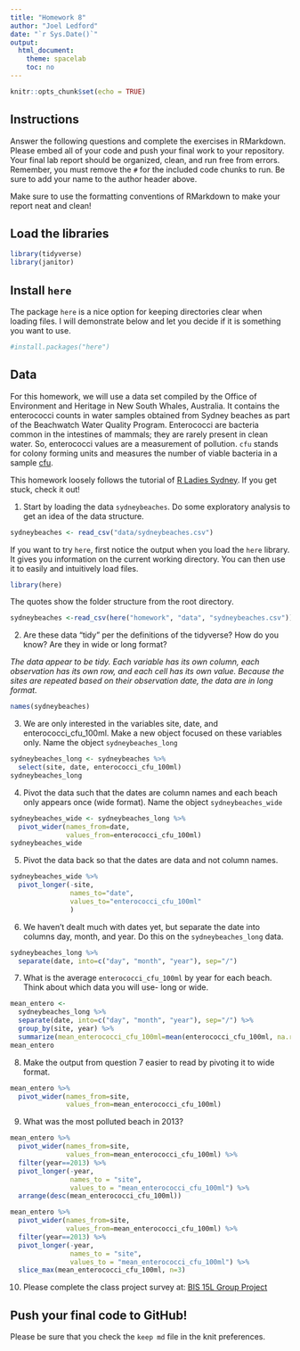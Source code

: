 ```yaml
---
title: "Homework 8"
author: "Joel Ledford"
date: "`r Sys.Date()`"
output:
  html_document:
    theme: spacelab
    toc: no
---
```


```r
knitr::opts_chunk$set(echo = TRUE)
```

## Instructions
Answer the following questions and complete the exercises in RMarkdown. Please embed all of your code and push your final work to your repository. Your final lab report should be organized, clean, and run free from errors. Remember, you must remove the `#` for the included code chunks to run. Be sure to add your name to the author header above.  

Make sure to use the formatting conventions of RMarkdown to make your report neat and clean!  

## Load the libraries
```r
library(tidyverse)
library(janitor)
``` 

## Install `here`
The package `here` is a nice option for keeping directories clear when loading files. I will demonstrate below and let you decide if it is something you want to use.  
```r
#install.packages("here")
```

## Data
For this homework, we will use a data set compiled by the Office of Environment and Heritage in New South Whales, Australia. It contains the enterococci counts in water samples obtained from Sydney beaches as part of the Beachwatch Water Quality Program. Enterococci are bacteria common in the intestines of mammals; they are rarely present in clean water. So, enterococci values are a measurement of pollution. `cfu` stands for colony forming units and measures the number of viable bacteria in a sample [cfu](https://en.wikipedia.org/wiki/Colony-forming_unit).   

This homework loosely follows the tutorial of [R Ladies Sydney](https://rladiessydney.org/). If you get stuck, check it out!  

1. Start by loading the data `sydneybeaches`. Do some exploratory analysis to get an idea of the data structure.
```r
sydneybeaches <- read_csv("data/sydneybeaches.csv")
```

If you want to try `here`, first notice the output when you load the `here` library. It gives you information on the current working directory. You can then use it to easily and intuitively load files.
```r
library(here)
```

The quotes show the folder structure from the root directory.
```r
sydneybeaches <-read_csv(here("homework", "data", "sydneybeaches.csv")) %>% clean_names()
```

2. Are these data "tidy" per the definitions of the tidyverse? How do you know? Are they in wide or long format?

_The data appear to be tidy. Each variable has its own column, each observation has its own row, and each cell has its own value. Because the sites are repeated based on their observation date, the data are in long format._

```r
names(sydneybeaches)
```

3. We are only interested in the variables site, date, and enterococci_cfu_100ml. Make a new object focused on these variables only. Name the object `sydneybeaches_long`
```r
sydneybeaches_long <- sydneybeaches %>% 
  select(site, date, enterococci_cfu_100ml)
sydneybeaches_long
```

4. Pivot the data such that the dates are column names and each beach only appears once (wide format). Name the object `sydneybeaches_wide`
```r
sydneybeaches_wide <- sydneybeaches_long %>% 
  pivot_wider(names_from=date,
              values_from=enterococci_cfu_100ml)
sydneybeaches_wide
```

5. Pivot the data back so that the dates are data and not column names.
```r
sydneybeaches_wide %>% 
  pivot_longer(-site,
               names_to="date",
               values_to="enterococci_cfu_100ml"
               )
```

6. We haven't dealt much with dates yet, but separate the date into columns day, month, and year. Do this on the `sydneybeaches_long` data.
```r
sydneybeaches_long %>% 
  separate(date, into=c("day", "month", "year"), sep="/")
```

7. What is the average `enterococci_cfu_100ml` by year for each beach. Think about which data you will use- long or wide.
```r
mean_entero <- 
  sydneybeaches_long %>% 
  separate(date, into=c("day", "month", "year"), sep="/") %>% 
  group_by(site, year) %>% 
  summarize(mean_enterococci_cfu_100ml=mean(enterococci_cfu_100ml, na.rm=T))
mean_entero
```

8. Make the output from question 7 easier to read by pivoting it to wide format.
```r
mean_entero %>% 
  pivot_wider(names_from=site,
              values_from=mean_enterococci_cfu_100ml)
```

9. What was the most polluted beach in 2013?
```r
mean_entero %>% 
  pivot_wider(names_from=site,
              values_from=mean_enterococci_cfu_100ml) %>% 
  filter(year==2013) %>% 
  pivot_longer(-year,
               names_to = "site",
               values_to = "mean_enterococci_cfu_100ml") %>% 
  arrange(desc(mean_enterococci_cfu_100ml))
```

```r
mean_entero %>% 
  pivot_wider(names_from=site,
              values_from=mean_enterococci_cfu_100ml) %>% 
  filter(year==2013) %>% 
  pivot_longer(-year,
               names_to = "site",
               values_to = "mean_enterococci_cfu_100ml") %>% 
  slice_max(mean_enterococci_cfu_100ml, n=3)
```

10. Please complete the class project survey at: [BIS 15L Group Project](https://forms.gle/H2j69Z3ZtbLH3efW6)

## Push your final code to GitHub!
Please be sure that you check the `keep md` file in the knit preferences.   